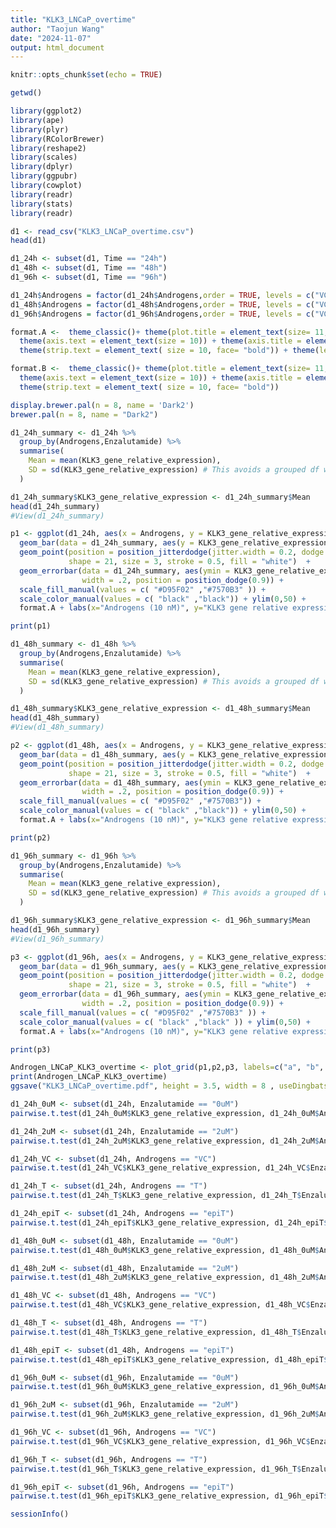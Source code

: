 ---
title: "KLK3_LNCaP_overtime"
author: "Taojun Wang"
date: "2024-11-07"
output: html_document
---

```{r setup, include=FALSE}
knitr::opts_chunk$set(echo = TRUE)
```

```{r}
getwd()
```

```{r warning=FALSE}
library(ggplot2)
library(ape)
library(plyr)
library(RColorBrewer)
library(reshape2)
library(scales)
library(dplyr)
library(ggpubr) 
library(cowplot) 
library(readr)
library(stats)
library(readr)
```

```{r}
d1 <- read_csv("KLK3_LNCaP_overtime.csv") 
head(d1)
```

```{r}
d1_24h <- subset(d1, Time == "24h")
d1_48h <- subset(d1, Time == "48h")
d1_96h <- subset(d1, Time == "96h")
```

```{r}
d1_24h$Androgens = factor(d1_24h$Androgens,order = TRUE, levels = c("VC", "T", "epiT"))
d1_48h$Androgens = factor(d1_48h$Androgens,order = TRUE, levels = c("VC", "T", "epiT"))
d1_96h$Androgens = factor(d1_96h$Androgens,order = TRUE, levels = c("VC", "T", "epiT"))
```

```{r}
format.A <-  theme_classic()+ theme(plot.title = element_text(size= 11, hjust=0.5, face="bold"))+ 
  theme(axis.text = element_text(size = 10)) + theme(axis.title = element_text(size = 10, face="bold")) + 
  theme(strip.text = element_text( size = 10, face= "bold")) + theme(legend.position = "none")

format.B <-  theme_classic()+ theme(plot.title = element_text(size= 11, hjust=0.5, face="bold"))+ 
  theme(axis.text = element_text(size = 10)) + theme(axis.title = element_text(size = 10, face="bold")) + 
  theme(strip.text = element_text( size = 10, face= "bold")) 
```

```{r}
display.brewer.pal(n = 8, name = 'Dark2')
brewer.pal(n = 8, name = "Dark2")
```

```{r}

d1_24h_summary <- d1_24h %>%
  group_by(Androgens,Enzalutamide) %>%
  summarise(
    Mean = mean(KLK3_gene_relative_expression),
    SD = sd(KLK3_gene_relative_expression) # This avoids a grouped df warning in ggplot
  )

d1_24h_summary$KLK3_gene_relative_expression <- d1_24h_summary$Mean
head(d1_24h_summary)
#View(d1_24h_summary)

```

```{r}
p1 <- ggplot(d1_24h, aes(x = Androgens, y = KLK3_gene_relative_expression, fill = Enzalutamide)) +
  geom_bar(data = d1_24h_summary, aes(y = KLK3_gene_relative_expression), stat = "identity", position = position_dodge(),color="black") +
  geom_point(position = position_jitterdodge(jitter.width = 0.2, dodge.width = 0.9), aes(color = Enzalutamide), 
             shape = 21, size = 3, stroke = 0.5, fill = "white")  + 
  geom_errorbar(data = d1_24h_summary, aes(ymin = KLK3_gene_relative_expression - SD, ymax = KLK3_gene_relative_expression + SD), 
                width = .2, position = position_dodge(0.9)) + 
  scale_fill_manual(values = c( "#D95F02" ,"#7570B3" )) + 
  scale_color_manual(values = c( "black" ,"black")) + ylim(0,50) + 
  format.A + labs(x="Androgens (10 nM)", y="KLK3 gene relative expression (24 hours)")

print(p1)

```

```{r}
d1_48h_summary <- d1_48h %>%
  group_by(Androgens,Enzalutamide) %>%
  summarise(
    Mean = mean(KLK3_gene_relative_expression),
    SD = sd(KLK3_gene_relative_expression) # This avoids a grouped df warning in ggplot
  )

d1_48h_summary$KLK3_gene_relative_expression <- d1_48h_summary$Mean
head(d1_48h_summary)
#View(d1_48h_summary)

```

```{r}

p2 <- ggplot(d1_48h, aes(x = Androgens, y = KLK3_gene_relative_expression, fill = Enzalutamide)) +
  geom_bar(data = d1_48h_summary, aes(y = KLK3_gene_relative_expression), stat = "identity", position = position_dodge(),color="black") +
  geom_point(position = position_jitterdodge(jitter.width = 0.2, dodge.width = 0.9), aes(color = Enzalutamide), 
             shape = 21, size = 3, stroke = 0.5, fill = "white")  + 
  geom_errorbar(data = d1_48h_summary, aes(ymin = KLK3_gene_relative_expression - SD, ymax = KLK3_gene_relative_expression + SD), 
                width = .2, position = position_dodge(0.9)) + 
  scale_fill_manual(values = c( "#D95F02" ,"#7570B3")) + 
  scale_color_manual(values = c( "black" ,"black")) + ylim(0,50) + 
  format.A + labs(x="Androgens (10 nM)", y="KLK3 gene relative expression (48 hours)")

print(p2)

```

```{r}
d1_96h_summary <- d1_96h %>%
  group_by(Androgens,Enzalutamide) %>%
  summarise(
    Mean = mean(KLK3_gene_relative_expression),
    SD = sd(KLK3_gene_relative_expression) # This avoids a grouped df warning in ggplot
  )

d1_96h_summary$KLK3_gene_relative_expression <- d1_96h_summary$Mean
head(d1_96h_summary)
#View(d1_96h_summary)

```

```{r}
p3 <- ggplot(d1_96h, aes(x = Androgens, y = KLK3_gene_relative_expression, fill = Enzalutamide)) +
  geom_bar(data = d1_96h_summary, aes(y = KLK3_gene_relative_expression), stat = "identity", position = position_dodge(),color="black") +
  geom_point(position = position_jitterdodge(jitter.width = 0.2, dodge.width = 0.9), aes(color = Enzalutamide), 
             shape = 21, size = 3, stroke = 0.5, fill = "white")  + 
  geom_errorbar(data = d1_96h_summary, aes(ymin = KLK3_gene_relative_expression - SD, ymax = KLK3_gene_relative_expression + SD), 
                width = .2, position = position_dodge(0.9)) + 
  scale_fill_manual(values = c( "#D95F02" ,"#7570B3" )) + 
  scale_color_manual(values = c( "black" ,"black" )) + ylim(0,50) + 
  format.A + labs(x="Androgens (10 nM)", y="KLK3 gene relative expression (96 hours)")

print(p3)

```

```{r}
Androgen_LNCaP_KLK3_overtime <- plot_grid(p1,p2,p3, labels=c("a", "b", "c"), ncol = 3, nrow = 1)
print(Androgen_LNCaP_KLK3_overtime)
ggsave("KLK3_LNCaP_overtime.pdf", height = 3.5, width = 8 , useDingbats = FALSE)

```

```{r}

d1_24h_0uM <- subset(d1_24h, Enzalutamide == "0uM")
pairwise.t.test(d1_24h_0uM$KLK3_gene_relative_expression, d1_24h_0uM$Androgens, p.adjust.method = "BH")

d1_24h_2uM <- subset(d1_24h, Enzalutamide == "2uM")
pairwise.t.test(d1_24h_2uM$KLK3_gene_relative_expression, d1_24h_2uM$Androgens, p.adjust.method = "BH")

d1_24h_VC <- subset(d1_24h, Androgens == "VC")
pairwise.t.test(d1_24h_VC$KLK3_gene_relative_expression, d1_24h_VC$Enzalutamide, p.adjust.method = "BH")

d1_24h_T <- subset(d1_24h, Androgens == "T")
pairwise.t.test(d1_24h_T$KLK3_gene_relative_expression, d1_24h_T$Enzalutamide, p.adjust.method = "BH")

d1_24h_epiT <- subset(d1_24h, Androgens == "epiT")
pairwise.t.test(d1_24h_epiT$KLK3_gene_relative_expression, d1_24h_epiT$Enzalutamide, p.adjust.method = "BH")

```

```{r}

d1_48h_0uM <- subset(d1_48h, Enzalutamide == "0uM")
pairwise.t.test(d1_48h_0uM$KLK3_gene_relative_expression, d1_48h_0uM$Androgens, p.adjust.method = "BH")

d1_48h_2uM <- subset(d1_48h, Enzalutamide == "2uM")
pairwise.t.test(d1_48h_2uM$KLK3_gene_relative_expression, d1_48h_2uM$Androgens, p.adjust.method = "BH")

d1_48h_VC <- subset(d1_48h, Androgens == "VC")
pairwise.t.test(d1_48h_VC$KLK3_gene_relative_expression, d1_48h_VC$Enzalutamide, p.adjust.method = "BH")

d1_48h_T <- subset(d1_48h, Androgens == "T")
pairwise.t.test(d1_48h_T$KLK3_gene_relative_expression, d1_48h_T$Enzalutamide, p.adjust.method = "BH")

d1_48h_epiT <- subset(d1_48h, Androgens == "epiT")
pairwise.t.test(d1_48h_epiT$KLK3_gene_relative_expression, d1_48h_epiT$Enzalutamide, p.adjust.method = "BH")

```

```{r}

d1_96h_0uM <- subset(d1_96h, Enzalutamide == "0uM")
pairwise.t.test(d1_96h_0uM$KLK3_gene_relative_expression, d1_96h_0uM$Androgens, p.adjust.method = "BH")

d1_96h_2uM <- subset(d1_96h, Enzalutamide == "2uM")
pairwise.t.test(d1_96h_2uM$KLK3_gene_relative_expression, d1_96h_2uM$Androgens, p.adjust.method = "BH")

d1_96h_VC <- subset(d1_96h, Androgens == "VC")
pairwise.t.test(d1_96h_VC$KLK3_gene_relative_expression, d1_96h_VC$Enzalutamide, p.adjust.method = "BH")

d1_96h_T <- subset(d1_96h, Androgens == "T")
pairwise.t.test(d1_96h_T$KLK3_gene_relative_expression, d1_96h_T$Enzalutamide, p.adjust.method = "BH")

d1_96h_epiT <- subset(d1_96h, Androgens == "epiT")
pairwise.t.test(d1_96h_epiT$KLK3_gene_relative_expression, d1_96h_epiT$Enzalutamide, p.adjust.method = "BH")

```

```{r}
sessionInfo()
```


